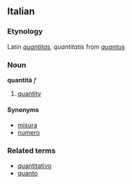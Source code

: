 ==Italian==
===Etynology===
Latin ''[[quantitas]], quantitatis'' from ''[[quantus]]''
===Noun===
'''quantità''' ''f''

# [[quantity]]

====Synonyms====
*[[misura]]
*[[numero]]

===Related terms===
*[[quantitativo]]
*[[quanto]]